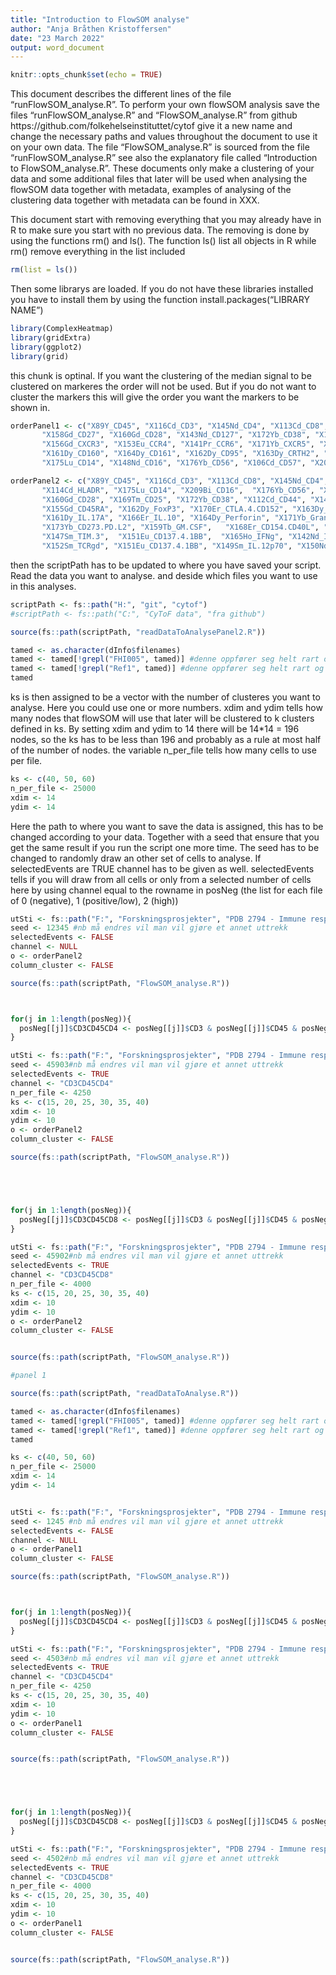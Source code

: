 ```yaml
---
title: "Introduction to FlowSOM analyse"
author: "Anja Bråthen Kristoffersen"
date: "23 March 2022"
output: word_document
---
```


```r
knitr::opts_chunk$set(echo = TRUE)
```

This document describes the different lines of the file "runFlowSOM_analyse.R". To perform your own flowSOM analysis save the files "runFlowSOM_analyse.R" and  "FlowSOM_analyse.R" from github https://github.com/folkehelseinstituttet/cytof give it a new name and change the necessary paths and values throughout the document to use it on your own data. The file "FlowSOM_analyse.R" is sourced from the file "runFlowSOM_analyse.R" see also the explanatory file called "Introduction to FlowSOM_analyse.R". These documents only make a clustering of your data and some additional files that later will be used when analysing the flowSOM data together with metadata, examples of analysing of the clustering data together with metadata can be found in XXX. 


This document start with removing everything that you may already have in R to make sure you start with no previous data. The removing is done by using the functions rm() and ls(). The function ls() list all objects in R while rm() remove everything in the list included

```r
rm(list = ls())
```

Then some librarys are loaded. If you do not have these libraries installed you have to install them by using the function install.packages("LIBRARY NAME")

```r
library(ComplexHeatmap)
library(gridExtra)
library(ggplot2)
library(grid)
```

this chunk is optinal. If you want the clustering of the median signal to be clustered on markeres the order will not be used. But if you do not want to cluster the markers this will give the order you want the markers to be shown in.  

```r
orderPanel1 <- c("X89Y_CD45", "X116Cd_CD3", "X145Nd_CD4", "X113Cd_CD8", "X111Cd_CD19", "X152Sm_TCRgd", "X166Er_TCRVa7.2", "X149Sm_CD25", 
       "X158Gd_CD27", "X160Gd_CD28", "X143Nd_CD127", "X172Yb_CD38", "X167Er_CCR7", "X155Gd_CD45RA", "X114Cd_HLADR", "X146Nd_IgD", "X159Tb_IgG",
       "X156Gd_CXCR3", "X153Eu_CCR4", "X141Pr_CCR6", "X171Yb_CXCR5", "X168Er_ICOS", "X142Nd_KLRG1", "X150Nd_CD134_OX40", "X154Sm_TIGIT",
       "X161Dy_CD160", "X164Dy_CD161", "X162Dy_CD95", "X163Dy_CRTH2", "X165Ho_CD85j", "X169Tm_NKG2A", "X173Yb_CD141", "X174Yb_CD279_PD.1",
       "X175Lu_CD14", "X148Nd_CD16", "X176Yb_CD56", "X106Cd_CD57", "X209Bi_CD11b", "X147Sm_CD11c", "X112Cd_CD5", "X144Nd_CD15", "X170Er_CD169", "X151Eu_CD123")

orderPanel2 <- c("X89Y_CD45", "X116Cd_CD3", "X113Cd_CD8", "X145Nd_CD4",  "X111Cd_CD19",  "X153Eu_CXCR5.CD185", 
       "X114Cd_HLADR", "X175Lu_CD14", "X209Bi_CD16",  "X176Yb_CD56", "X106Cd_CD57", "X158Gd_CD27",
       "X160Gd_CD28", "X169Tm_CD25", "X172Yb_CD38", "X112Cd_CD44", "X143Nd_CD127.IL7Ra",  "X167Er_CCR7.CD197",
       "X155Gd_CD45RA", "X162Dy_FoxP3", "X170Er_CTLA.4.CD152", "X163Dy_CD33",  "X154Sm_CD272.BTLA", "X110Cd_CD107a",
       "X161Dy_IL.17A", "X166Er_IL.10", "X164Dy_Perforin", "X171Yb_GranzymeB", "X148Nd_CD274.PD.L1",  
       "X173Yb_CD273.PD.L2", "X159Tb_GM.CSF",   "X168Er_CD154.CD40L", "X174Yb_CD279.PD1", "X141Pr_CD223.LAG3", 
       "X147Sm_TIM.3",  "X151Eu_CD137.4.1BB",  "X165Ho_IFNg", "X142Nd_IL.1b", "X156Gd_IL.6", "X166Er_IL.10", 
       "X152Sm_TCRgd", "X151Eu_CD137.4.1BB", "X149Sm_IL.12p70", "X150Nd_MIP.1b")
```


then the scriptPath has to be updated to where you have saved your script. Read the data you want to analyse. and deside which files you want to use in this analyses.


```r
scriptPath <- fs::path("H:", "git", "cytof")
#scriptPath <- fs::path("C:", "CyToF data", "fra github")

source(fs::path(scriptPath, "readDataToAnalysePanel2.R"))

tamed <- as.character(dInfo$filenames)
tamed <- tamed[!grepl("FHI005", tamed)] #denne oppfører seg helt rart og tas ut av analysen.
tamed <- tamed[!grepl("Ref1", tamed)] #denne oppfører seg helt rart og tas ut av analysen.
tamed
```

ks is then assigned to be a vector with the number of clusteres you want to analyse. Here you could use one or more numbers. xdim and ydim tells how many nodes that flowSOM will use that later will be clustered to k clusters defined in ks. By setting xdim and ydim to 14 there will be 14*14 = 196 nodes, so the ks has to be less than 196 and probably as a rule at most half of the number of nodes. the variable n_per_file tells how many cells to use per file.

```r
ks <- c(40, 50, 60)
n_per_file <- 25000
xdim <- 14
ydim <- 14
```

Here the path to where you want to save the data is assigned, this has to be changed according to your data. Together with a seed that ensure that you get the same result if you run the script one more time. The seed has to be changed to randomly draw an other set of cells to analyse. If selectedEvents are TRUE channel has to be given as well. selectedEvents tells if you will draw from all cells or only from a selected number of cells here by using channel equal to the rowname in posNeg (the list for each file of 0 (negative), 1 (positive/low), 2 (high))

```r
utSti <- fs::path("F:", "Forskningsprosjekter", "PDB 2794 - Immune responses aga_", "Forskningsfiler", "JOBO", "CyTOF", "Analyse i R OUS", "Resultat_Panel_2_ALLE")
seed <- 12345 #nb må endres vil man vil gjøre et annet uttrekk
selectedEvents <- FALSE
channel <- NULL
o <- orderPanel2
column_cluster <- FALSE

source(fs::path(scriptPath, "FlowSOM_analyse.R"))



for(j in 1:length(posNeg)){
  posNeg[[j]]$CD3CD45CD4 <- posNeg[[j]]$CD3 & posNeg[[j]]$CD45 & posNeg[[j]]$CD4
}

utSti <- fs::path("F:", "Forskningsprosjekter", "PDB 2794 - Immune responses aga_", "Forskningsfiler", "JOBO", "CyTOF", "Analyse i R OUS", "Resulta_Panel_2_ALLE_CD4_test")
seed <- 45903#nb må endres vil man vil gjøre et annet uttrekk
selectedEvents <- TRUE
channel <- "CD3CD45CD4"
n_per_file <- 4250
ks <- c(15, 20, 25, 30, 35, 40)
xdim <- 10
ydim <- 10
o <- orderPanel2
column_cluster <- FALSE

source(fs::path(scriptPath, "FlowSOM_analyse.R"))





for(j in 1:length(posNeg)){
  posNeg[[j]]$CD3CD45CD8 <- posNeg[[j]]$CD3 & posNeg[[j]]$CD45 & posNeg[[j]]$CD8
}

utSti <- fs::path("F:", "Forskningsprosjekter", "PDB 2794 - Immune responses aga_", "Forskningsfiler", "JOBO", "CyTOF", "Analyse i R OUS", "Resulta_Panel_2_ALLE_CD8")
seed <- 45902#nb må endres vil man vil gjøre et annet uttrekk
selectedEvents <- TRUE
channel <- "CD3CD45CD8"
n_per_file <- 4000
ks <- c(15, 20, 25, 30, 35, 40)
xdim <- 10
ydim <- 10
o <- orderPanel2
column_cluster <- FALSE


source(fs::path(scriptPath, "FlowSOM_analyse.R"))

#panel 1

source(fs::path(scriptPath, "readDataToAnalyse.R"))

tamed <- as.character(dInfo$filenames)
tamed <- tamed[!grepl("FHI005", tamed)] #denne oppfører seg helt rart og tas ut av analysen.
tamed <- tamed[!grepl("Ref1", tamed)] #denne oppfører seg helt rart og tas ut av analysen.
tamed

ks <- c(40, 50, 60)
n_per_file <- 25000
xdim <- 14
ydim <- 14


utSti <- fs::path("F:", "Forskningsprosjekter", "PDB 2794 - Immune responses aga_", "Forskningsfiler", "JOBO", "CyTOF", "Analyse i R OUS", "Resulta_Panel_1_ALLE")
seed <- 1245 #nb må endres vil man vil gjøre et annet uttrekk
selectedEvents <- FALSE
channel <- NULL
o <- orderPanel1
column_cluster <- FALSE

source(fs::path(scriptPath, "FlowSOM_analyse.R"))



for(j in 1:length(posNeg)){
  posNeg[[j]]$CD3CD45CD4 <- posNeg[[j]]$CD3 & posNeg[[j]]$CD45 & posNeg[[j]]$CD4
}

utSti <- fs::path("F:", "Forskningsprosjekter", "PDB 2794 - Immune responses aga_", "Forskningsfiler", "JOBO", "CyTOF", "Analyse i R OUS", "Resulta_Panel_1_ALLE_CD4")
seed <- 4503#nb må endres vil man vil gjøre et annet uttrekk
selectedEvents <- TRUE
channel <- "CD3CD45CD4"
n_per_file <- 4250
ks <- c(15, 20, 25, 30, 35, 40)
xdim <- 10
ydim <- 10
o <- orderPanel1
column_cluster <- FALSE


source(fs::path(scriptPath, "FlowSOM_analyse.R"))





for(j in 1:length(posNeg)){
  posNeg[[j]]$CD3CD45CD8 <- posNeg[[j]]$CD3 & posNeg[[j]]$CD45 & posNeg[[j]]$CD8
}

utSti <- fs::path("F:", "Forskningsprosjekter", "PDB 2794 - Immune responses aga_", "Forskningsfiler", "JOBO", "CyTOF", "Analyse i R OUS", "Resulta_Panel_1_ALLE_CD8")
seed <- 4502#nb må endres vil man vil gjøre et annet uttrekk
selectedEvents <- TRUE
channel <- "CD3CD45CD8"
n_per_file <- 4000
ks <- c(15, 20, 25, 30, 35, 40)
xdim <- 10
ydim <- 10
o <- orderPanel1
column_cluster <- FALSE


source(fs::path(scriptPath, "FlowSOM_analyse.R"))


```